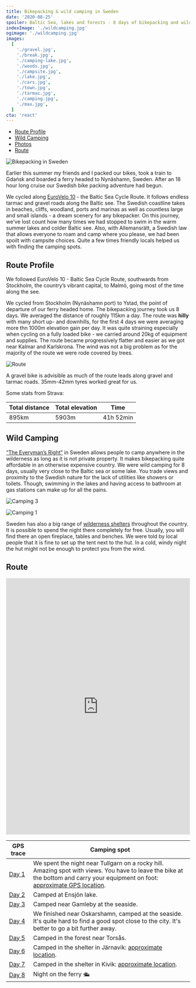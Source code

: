 ```yaml
---
title: Bikepacking & wild camping in Sweden
date: '2020-08-25'
spoiler: Baltic Sea, lakes and forests - 8 days of bikepacking and wild camping adventure.
indexImage: './wildcamping.jpg'
ogimage: './wildcamping.jpg'
images:
  [
    './gravel.jpg',
    './break.jpg',
    './camping-lake.jpg',
    './woods.jpg',
    './campsite.jpg',
    './lake.jpg',
    './cars.jpg',
    './town.jpg',
    './tarmac.jpg',
    './camping.jpg',
    './max.jpg',
  ]
cta: 'react'
---
```


- [Route Profile](#route-profile)
- [Wild Camping](#wild-camping)
- [Photos](#image-gallery)
- [Route](#route)

![Bikepacking in Sweden](./wildcamping.jpg)

Earlier this summer my friends and I packed our bikes, took a train to Gdańsk and boarded a ferry headed to Nynäshamn, Sweden. After an 18 hour long cruise our Swedish bike packing adventure had begun.

We cycled along [EuroVelo 10](https://en.eurovelo.com/ev10) - the Baltic Sea Cycle Route. It follows endless tarmac and gravel roads along the Baltic see. The Swedish coastline takes in beaches, cliffs, woodland, ports and marinas as well as countless large and small islands - a dream scenery for any bikepacker. On this journey, we've lost count how many times we had stopped to swim in the warm summer lakes and colder Baltic see. Also, with Allemansrätt, a Swedish law that allows everyone to roam and camp where you please, we had been spoilt with campsite choices. Quite a few times friendly locals helped us with finding the camping spots.

## Route Profile

We followed EuroVelo 10 - Baltic Sea Cycle Route, southwards from Stockholm, the country’s vibrant capital, to Malmö, going most of the time along the see.

We cycled from Stockholm (Nynäshamn port) to Ystad, the point of departure of our ferry headed home. The bikepacking journey took us 8 days. We averaged the distance of roughly 115km a day. The route was **hilly** with many short up- and downhills, for the first 4 days we were averaging more thn 1000m elevation gain per day. It was quite straining especially when cycling on a fully loaded bike - we carried around 20kg of equipment and supplies. The route became progressively flatter and easier as we got near Kalmar and Karlskrona. The wind was not a big problem as for the majority of the route we were rode covered by trees.

![Route](./town.jpg)

A gravel bike is advisible as much of the route leads along gravel and tarmac roads. 35mm-42mm tyres worked great for us.

Some stats from Strava:

| Total distance | Total elevation | Time      |
| -------------- | --------------- | --------- |
| 895km          | 5903m           | 41h 52min |

## Wild Camping

[“The Everyman’s Right”](https://en.wikipedia.org/wiki/Freedom_to_roam) in Sweden allows people to camp anywhere in the wilderness as long as it is not private property. It makes bikepacking quite affordable in an otherwise expensive country. We were wild camping for 8 days, usually very close to the Baltic sea or some lake. You trade views and proximity to the Swedish nature for the lack of utilities like showers or toilets. Though, swimming in the lakes and having access to bathroom at gas stations can make up for all the pains.

![Camping 3](./campsite.jpg)

![Camping 1](./camping-lake.jpg)

Sweden has also a big range of [wilderness shelters](https://www.gone71.com/shelters-in-sweden/) throughout the country. It is possible to spend the night there completely for free. Usually, you will find there an open fireplace, tables and benches. We were told by local people that it is fine to set up the tent next to the hut. In a cold, windy night the hut might not be enough to protect you from the wind.

<ImageGallery images={props.frontmatter.images}></ImageGallery>

## Route

<iframe
  src="https://ridewithgps.com/embeds?type=route&id=38399851&metricUnits=true&sampleGraph=true"
  style="width: 1px; min-width: 100%; height: 700px; border: none;"
  scrolling="no"
></iframe>

| GPS trace                                             | Camping spot                                                                                                                                                                                              |
| ----------------------------------------------------- | --------------------------------------------------------------------------------------------------------------------------------------------------------------------------------------------------------- |
| [Day 1](https://www.strava.com/activities/3884215700) | We spent the night near Tullgarn on a rocky hill. Amazing spot with views. You have to leave the bike at the bottom and carry your equipment on foot: [approximate GPS location](https://bit.ly/2FVUD3L). |
| [Day 2](https://www.strava.com/activities/3889586064) | Camped at Ensjön lake.                                                                                                                                                                                    |
| [Day 3](https://www.strava.com/activities/3893201117) | Camped near Gamleby at the seaside.                                                                                                                                                                       |
| [Day 4](https://www.strava.com/activities/3898173911) | We finished near Oskarshamn, camped at the seaside. It's quite hard to find a good spot close to the city. It's better to go a bit further away.                                                          |
| [Day 5](https://www.strava.com/activities/3903372251) | Camped in the forest near Torsås.                                                                                                                                                                         |
| [Day 6](https://www.strava.com/activities/3907739263) | Camped in the shelter in Järnavik: [approximate location](https://www.google.com/maps/dir//56.174592000000004,15.079513000000002).                                                                        |
| [Day 7](https://www.strava.com/activities/3912610094) | Camped in the shelter in Kivik: [approximate location](https://www.google.com/maps/dir//55.6865063,14.2337752/@55.6765303,14.0841077,12z).                                                                |
| [Day 8](https://www.strava.com/activities/3916179399) | Night on the ferry 🛳                                                                                                                                                                                      |
